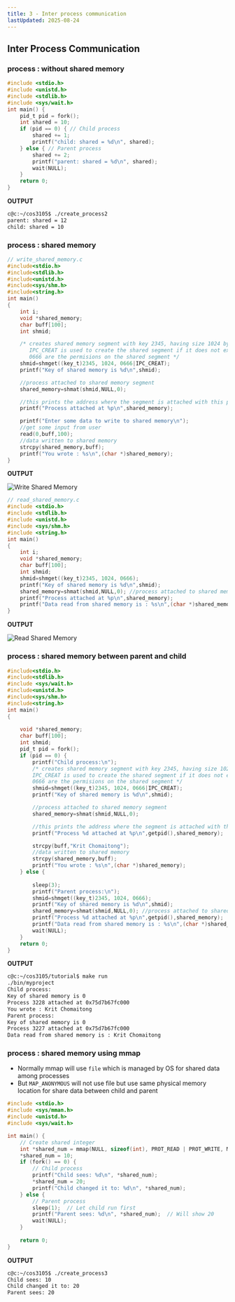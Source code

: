 ```yaml
---
title: 3 - Inter process communication
lastUpdated: 2025-08-24
---
```





## Inter Process Communication

### process : without shared memory

```c
#include <stdio.h>
#include <unistd.h>
#include <stdlib.h>
#include <sys/wait.h>
int main() {
    pid_t pid = fork();
    int shared = 10;
    if (pid == 0) { // Child process
        shared += 1;
        printf("child: shared = %d\n", shared);
    } else { // Parent process
        shared += 2;
        printf("parent: shared = %d\n", shared);
        wait(NULL);
    }
    return 0;
}
```

**OUTPUT**

```bash
c@c:~/cos3105$ ./create_process2
parent: shared = 12
child: shared = 10
```

### process : shared memory

```c ins={30}
// write_shared_memory.c
#include<stdio.h>
#include<stdlib.h>
#include<unistd.h>
#include<sys/shm.h>
#include<string.h>
int main()
{
    int i;
    void *shared_memory;
    char buff[100];
    int shmid;

    /* creates shared memory segment with key 2345, having size 1024 bytes.
       IPC_CREAT is used to create the shared segment if it does not exist.
       0666 are the permisions on the shared segment */
    shmid=shmget((key_t)2345, 1024, 0666|IPC_CREAT);
    printf("Key of shared memory is %d\n",shmid);

    //process attached to shared memory segment
    shared_memory=shmat(shmid,NULL,0);

    //this prints the address where the segment is attached with this process
    printf("Process attached at %p\n",shared_memory);

    printf("Enter some data to write to shared memory\n");
    //get some input from user
    read(0,buff,100);
    //data written to shared memory
    strcpy(shared_memory,buff); 
    printf("You wrote : %s\n",(char *)shared_memory);
}

```

 **OUTPUT**

  ![Write Shared Memory](/cos3105/images/lab3/write_shared_memory.png)


```c ins={17}
// read_shared_memory.c
#include <stdio.h>
#include <stdlib.h>
#include <unistd.h>
#include <sys/shm.h>
#include <string.h>
int main()
{
    int i;
    void *shared_memory;
    char buff[100];
    int shmid;
    shmid=shmget((key_t)2345, 1024, 0666);
    printf("Key of shared memory is %d\n",shmid);
    shared_memory=shmat(shmid,NULL,0); //process attached to shared memory segment
    printf("Process attached at %p\n",shared_memory);
    printf("Data read from shared memory is : %s\n",(char *)shared_memory); 
}

```

 **OUTPUT**

  ![Read Shared Memory](/cos3105/images/lab3/read_shared_memory.png)

### process : shared memory between parent and child

```c
#include<stdio.h>
#include<stdlib.h>
#include <sys/wait.h>
#include<unistd.h>
#include<sys/shm.h>
#include<string.h>
int main()
{
    
    void *shared_memory;
    char buff[100];
    int shmid;
    pid_t pid = fork();
    if (pid == 0) {
        printf("Child process:\n");
        /* creates shared memory segment with key 2345, having size 1024 bytes.
        IPC_CREAT is used to create the shared segment if it does not exist.
        0666 are the permisions on the shared segment */
        shmid=shmget((key_t)2345, 1024, 0666|IPC_CREAT);
        printf("Key of shared memory is %d\n",shmid);

        //process attached to shared memory segment
        shared_memory=shmat(shmid,NULL,0);

        //this prints the address where the segment is attached with this process
        printf("Process %d attached at %p\n",getpid(),shared_memory);

        strcpy(buff,"Krit Chomaitong");
        //data written to shared memory
        strcpy(shared_memory,buff);
        printf("You wrote : %s\n",(char *)shared_memory);
    } else {
        
        sleep(3);
        printf("Parent process:\n");
        shmid=shmget((key_t)2345, 1024, 0666);
        printf("Key of shared memory is %d\n",shmid);
        shared_memory=shmat(shmid,NULL,0); //process attached to shared memory segment
        printf("Process %d attached at %p\n",getpid(),shared_memory);
        printf("Data read from shared memory is : %s\n",(char *)shared_memory);
        wait(NULL);
    }
    return 0;
}
```

**OUTPUT**

```bash
c@c:~/cos3105/tutorial$ make run
./bin/myproject
Child process:
Key of shared memory is 0
Process 3228 attached at 0x75d7b67fc000
You wrote : Krit Chomaitong
Parent process:
Key of shared memory is 0
Process 3227 attached at 0x75d7b67fc000
Data read from shared memory is : Krit Chomaitong
```

### process : shared memory using mmap

- Normally mmap will use `file` which is managed by OS for shared data among processes
- But `MAP_ANONYMOUS` will not use file but use same physical memory location for share data between child and parent

```c
#include <stdio.h>
#include <sys/mman.h>
#include <unistd.h>
#include <sys/wait.h>

int main() {
    // Create shared integer
    int *shared_num = mmap(NULL, sizeof(int), PROT_READ | PROT_WRITE, MAP_SHARED | MAP_ANONYMOUS, -1, 0);
    *shared_num = 10;
    if (fork() == 0) {
        // Child process
        printf("Child sees: %d\n", *shared_num);
        *shared_num = 20;
        printf("Child changed it to: %d\n", *shared_num);
    } else {
        // Parent process
        sleep(1);  // Let child run first
        printf("Parent sees: %d\n", *shared_num);  // Will show 20
        wait(NULL);
    }
    
    return 0;
}
```

**OUTPUT**

```bash
c@c:~/cos3105$ ./create_process3
Child sees: 10
Child changed it to: 20
Parent sees: 20
```